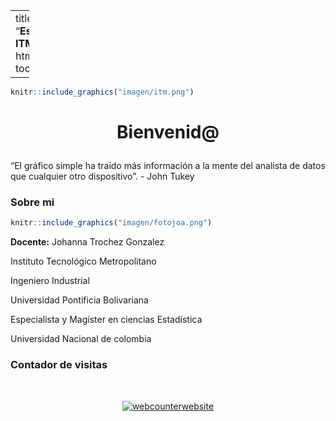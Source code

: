 
---
title: "**Estadística ITM**"
output:
  html_document:
    toc_float: false
   
---
<!-- Global site tag (gtag.js) - Google Analytics -->
<script async src="https://www.googletagmanager.com/gtag/js?id=G-6FW9MX8HJM"></script>
<script>
  window.dataLayer = window.dataLayer || [];
  function gtag(){dataLayer.push(arguments);}
  gtag('js', new Date());

  gtag('config', 'G-6FW9MX8HJM');
</script>

```r
knitr::include_graphics("imagen/itm.png")
```



<center> <h1> **Bienvenid@**

</h1> </center> 


"El gráfico simple ha traído más información a la mente del analista de datos que cualquier otro dispositivo". - John Tukey


### **Sobre mi**           

```r
knitr::include_graphics("imagen/fotojoa.png")
```

  **Docente:** Johanna Trochez Gonzalez 
  
  Instituto Tecnológico Metropolitano
  
  Ingeniero Industrial 
  
  Universidad Pontificia Bolivariana
  
  Especialista y Magíster en ciencias Estadística
  
  Universidad Nacional de colombia 
  
  
### **Contador de visitas**

<br/>
<center> 




<!-- hitwebcounter Code START -->
<a href="https://www.hitwebcounter.com" target="_blank">
<img src="https://hitwebcounter.com/counter/counter.php?page=7209915&style=0040&nbdigits=5&type=page&initCount=900" title="User Stats" Alt="webcounterwebsite"   border="0" >
</a>                                    
      
          
                            